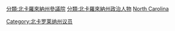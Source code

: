 [[分類:北卡羅來納州參議院|分類:北卡羅來納州參議院]]
[[分類:北卡羅來納州政治人物|分類:北卡羅來納州政治人物]]
[[分類:美國各州參議員|North Carolina]]
[[Category:北卡罗莱纳州议员|Category:北卡罗莱纳州议员]]